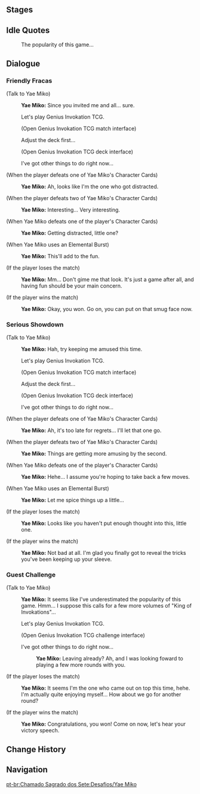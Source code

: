 {{Genius Invokation TCG Character Stages Intro}}

==Stages==
{{Genius Invokation TCG Stages/Detailed|Yae Miko}}

==Idle Quotes==
{{Dialogue Start}}
:{{DIcon|Idle}} The popularity of this game...
{{Dialogue End}}

==Dialogue==
===Friendly Fracas===
{{Dialogue Start}}
;(Talk to Yae Miko)
:{{A|vo card yaemiko invite easy 01.ogg}} '''Yae Miko:''' Since you invited me and all... sure.
:{{DIcon|TCG}} Let's play Genius Invokation TCG.
:;(Open Genius Invokation TCG match interface)
:{{DIcon}} Adjust the deck first...
:;(Open Genius Invokation TCG deck interface)
:{{DIcon}} I've got other things to do right now...

;(When the player defeats one of Yae Miko's Character Cards)
:{{A|vo card yaemiko ingame easy 02.ogg}} '''Yae Miko:''' Ah, looks like I'm the one who got distracted.

;(When the player defeats two of Yae Miko's  Character Cards)
:{{A|vo card yaemiko ingame easy 03.ogg}} '''Yae Miko:''' Interesting... Very interesting.

;(When Yae Miko defeats one of the player's Character Cards)
:{{A|vo card yaemiko ingame easy 01.ogg}} '''Yae Miko:''' Getting distracted, little one?

;(When Yae Miko uses an Elemental Burst)
:{{A|vo card yaemiko ingame easy 04.ogg}} '''Yae Miko:''' This'll add to the fun.

;(If the player loses the match)
:{{A|vo card yaemiko invite easy 02.ogg}} '''Yae Miko:''' Mm... Don't gime me that look. It's just a game after all, and having fun should be your main concern.

;(If the player wins the match)
:{{A|vo card yaemiko invite easy 03.ogg}} '''Yae Miko:''' Okay, you won. Go on, you can put on that smug face now.
{{Dialogue End}}

===Serious Showdown===
{{Dialogue Start}}
;(Talk to Yae Miko)
:{{A|vo card yaemiko invite hard 01.ogg}} '''Yae Miko:''' Hah, try keeping me amused this time.
:{{DIcon|TCG}} Let's play Genius Invokation TCG.
:;(Open Genius Invokation TCG match interface)
:{{DIcon}} Adjust the deck first...
:;(Open Genius Invokation TCG deck interface)
:{{DIcon}} I've got other things to do right now...

;(When the player defeats one of Yae Miko's Character Cards)
:{{A|vo card yaemiko ingame hard 02.ogg}} '''Yae Miko:''' Ah, it's too late for regrets... I'll let that one go.

;(When the player defeats two of Yae Miko's Character Cards)
:{{A|vo card yaemiko ingame hard 03.ogg}} '''Yae Miko:''' Things are getting more amusing by the second.

;(When Yae Miko defeats one of the player's Character Cards)
:{{A|vo card yaemiko ingame hard 01.ogg}} '''Yae Miko:''' Hehe... I assume you're hoping to take back a few moves.

;(When Yae Miko uses an Elemental Burst)
:{{A|vo card yaemiko ingame hard 04.ogg}} '''Yae Miko:''' Let me spice things up a little...

;(If the player loses the match)
:{{A|vo card yaemiko invite hard 02.ogg}} '''Yae Miko:''' Looks like you haven't put enough thought into this, little one.

;(If the player wins the match)
:{{A|vo card yaemiko invite hard 03.ogg}} '''Yae Miko:''' Not bad at all. I'm glad you finally got to reveal the tricks you've been keeping up your sleeve.
{{Dialogue End}}

===Guest Challenge===
{{Dialogue Start}}
;(Talk to Yae Miko)
:{{A|vo card yaemiko freetalk 01.ogg}} '''Yae Miko:''' It seems like I've underestimated the popularity of this game. Hmm... I suppose this calls for a few more volumes of "King of Invokations"...
:{{DIcon|TCG}} Let's play Genius Invokation TCG.
:;(Open Genius Invokation TCG challenge interface)
:{{DIcon}} I've got other things to do right now...
::{{A|vo card yaemiko leave 01.ogg}} '''Yae Miko:''' Leaving already? Ah, and I was looking foward to playing a few more rounds with you.
;(If the player loses the match)
:{{A|vo card yaemiko endofgame win 01.ogg}} '''Yae Miko:''' It seems I'm the one who came out on top this time, hehe. I'm actually quite enjoying myself... How about we go for another round?
;(If the player wins the match)
:{{A|vo card yaemiko endofgame fail 01.ogg}} '''Yae Miko:''' Congratulations, you won! Come on now, let's hear your victory speech.
{{Dialogue End}}

==Change History==
{{Change History|3.7}}

==Navigation==
{{Genius Invokation TCG Stages Navbox}}

[[pt-br:Chamado Sagrado dos Sete:Desafios/Yae Miko]]